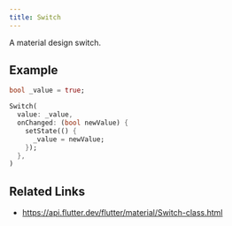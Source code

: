 ```yaml
---
title: Switch
---
```


A material design switch.

## Example

```dart liveslice=Switch
bool _value = true;

Switch(
  value: _value,
  onChanged: (bool newValue) {
    setState(() {
      _value = newValue;
    });
  },
)
```

## Related Links

- https://api.flutter.dev/flutter/material/Switch-class.html
